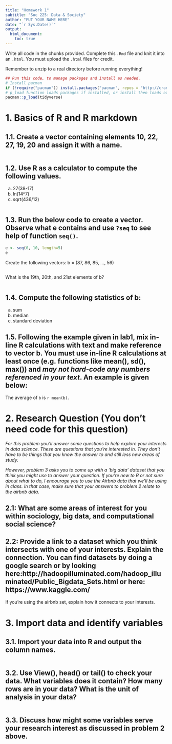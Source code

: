 ```yaml
---
title: "Homework 1"
subtitle: "Soc 225: Data & Society"
author: "PUT YOUR NAME HERE"
date: "`r Sys.Date()`"
output: 
  html_document:
    toc: true
---
```


Write all code in the chunks provided. Complete this `.Rmd` file and knit it into an `.html`. You must upload the `.html` files for credit. 

Remember to unzip to a real directory before running everything!

```r
## Run this code, to manage packages and install as needed.
# Install pacman
if (!require("pacman")) install.packages("pacman", repos = "http://cran.us.r-project.org")
# p_load function loads packages if installed, or install then loads otherwise
pacman::p_load(tidyverse)
```

# 1. Basics of R and R markdown

## 1.1. Create a vector containing elements 10, 22, 27, 19, 20 and assign it with a name. 

```r

```

## 1.2. Use R as a calculator to compute the following values. 

a) 27(38-17)
b) ln(14^7)
c) sqrt(436/12)

```r

```


## 1.3. Run the below code to create a vector. Observe what e contains and use `?seq` to see help of function `seq()`.
```r
e <- seq(0, 10, length=5)
e
```

Create the following vectors:
  b = (87, 86, 85, ..., 56)
  
```r

```

What is the 19th, 20th, and 21st elements of b?

```r

```


## 1.4. Compute the following statistics of b:
  a) sum
  b) median
  c) standard deviation

## 1.5. Following the example given in lab1, mix in-line R calculations with text and make reference to vector b. You must use in-line R calculations at least once (e.g. functions like mean(), sd(), max()) and *may not hard-code any numbers referenced in your text*. An example is given below:

The average of `b` is `r mean(b)`.

# 2. Research Question (You don't need code for this question)

*For this problem you'll answer some questions to help explore your interests in data science. These are questions that you're interested in. They don't have to be things that you know the answer to and still less new areas of study.*  
  
*However, problem 3 asks you to come up with a 'big data' dataset that you think you might use to answer your question. If you're new to R or not sure about what to do, I encourage you to use the Airbnb data that we'll be using in class. In that case, make sure that your answers to problem 2 relate to the airbnb data.*

## 2.1: What are some areas of interest for you within sociology, big data, and computational social science?

## 2.2: Provide a link to a dataset which you think intersects with one of your interests. Explain the connection. You can find datasets by doing a google search or by looking here:http://hadoopilluminated.com/hadoop_illuminated/Public_Bigdata_Sets.html or here: https://www.kaggle.com/

If you're using the airbnb set, explain how it connects to your interests.

# 3. Import data and identify variables

## 3.1. Import your data into R and output the column names.

```r

```

## 3.2. Use View(), head() or tail() to check your data. What variables does it contain? How many rows are in your data? What is the unit of analysis in your data?

```r

```

## 3.3. Discuss how might some variables serve your research interest as discussed in problem 2 above. 



